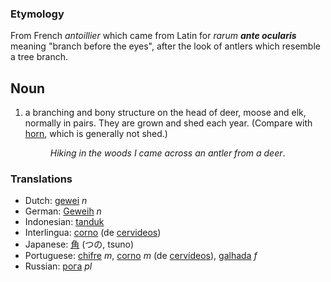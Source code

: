 === Etymology ===
From French ''antoillier'' which came from Latin for ''rarum '''ante ocularis''' '' meaning "branch before the eyes", after the look of antlers which resemble a tree branch.

==Noun==
#a branching and bony structure on the head of deer, moose and elk, normally in pairs. They are grown and shed each year.  (Compare with [[horn]], which is generally not shed.)
#:''Hiking in the woods I came across an antler from a deer''.

===Translations===
*Dutch: [[gewei]] ''n''
*German: [[Geweih]] ''n''
*Indonesian: [[tanduk]]
*Interlingua: [[corno]] (de [[cervideo]]s)
*Japanese: [[角]] (つの, tsuno)
*Portuguese: [[chifre]] ''m'', [[corno]] ''m'' (de [[cervídeo]]s), [[galhada]] ''f''
*Russian: [[рога]] ''pl''